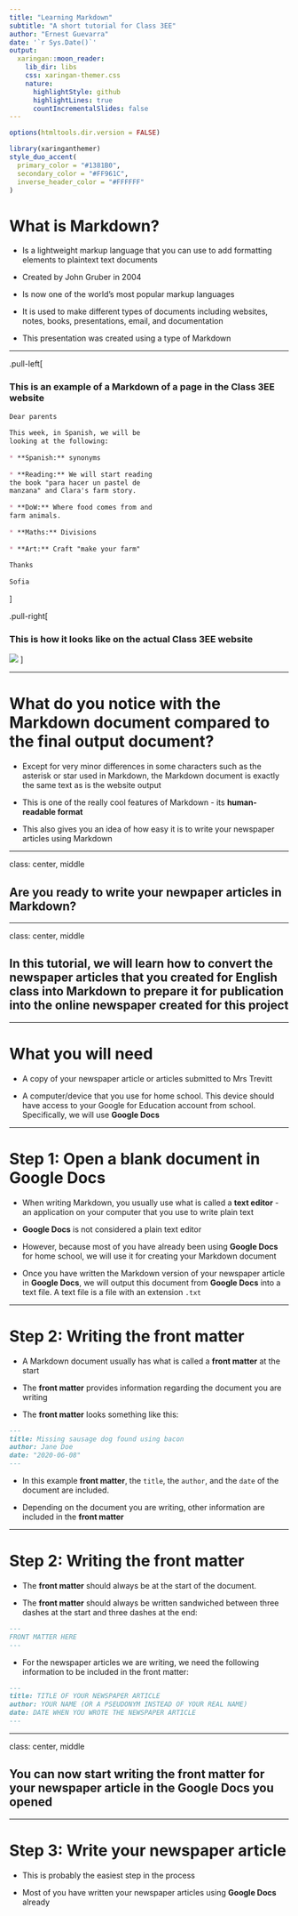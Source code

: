 ```yaml
---
title: "Learning Markdown"
subtitle: "A short tutorial for Class 3EE"  
author: "Ernest Guevarra"
date: '`r Sys.Date()`'
output:
  xaringan::moon_reader:
    lib_dir: libs
    css: xaringan-themer.css
    nature:
      highlightStyle: github
      highlightLines: true
      countIncrementalSlides: false
---
```


```r
options(htmltools.dir.version = FALSE)
```

```r
library(xaringanthemer)
style_duo_accent(
  primary_color = "#1381B0",
  secondary_color = "#FF961C",
  inverse_header_color = "#FFFFFF"
)
```

# What is Markdown?

* Is a lightweight markup language that you can use to add formatting elements to plaintext text documents

* Created by John Gruber in 2004

* Is now one of the world’s most popular markup languages

* It is used to make different types of documents including websites, notes, books, presentations, email, and documentation

* This presentation was created using a type of Markdown

---

.pull-left[

### This is an example of a Markdown of a page in the Class 3EE website

```MD
Dear parents
 
This week, in Spanish, we will be 
looking at the following:
 
* **Spanish:** synonyms
 
* **Reading:** We will start reading 
the book "para hacer un pastel de 
manzana" and Clara's farm story.
 
* **DoW:** Where food comes from and 
farm animals.
 
* **Maths:** Divisions
 
* **Art:** Craft "make your farm"
 
Thanks
 
Sofia
```
]

.pull-right[

### This is how it looks like on the actual Class 3EE website

![](figures/webSample.png)
]

---

# What do you notice with the Markdown document compared to the final output document?

* Except for very minor differences in some characters such as the asterisk or star used in Markdown, the Markdown document is exactly the same text as is the website output

* This is one of the really cool features of Markdown - its **human-readable format**

* This also gives you an idea of how easy it is to write your newspaper articles using Markdown

---

class: center, middle

## Are you ready to write your newpaper articles in Markdown?

---

class: center, middle

## In this tutorial, we will learn how to convert the newspaper articles that you created for English class into Markdown to prepare it for publication into the online newspaper created for this project

---

# What you will need

* A copy of your newspaper article or articles submitted to Mrs Trevitt

* A computer/device that you use for home school. This device should have access to your Google for Education account from school. Specifically, we will use **Google Docs**

---

# Step 1: Open a blank document in **Google Docs**

* When writing Markdown, you usually use what is called a **text editor** - an application on your computer that you use to write plain text

* **Google Docs** is not considered a plain text editor 

* However, because most of you have already been using **Google Docs** for home school, we will use it for creating your Markdown document

* Once you have written the Markdown version of your newspaper article in **Google Docs**, we will output this document from **Google Docs** into a text file. A text file is a file with an extension `.txt`

---

# Step 2: Writing the front matter

* A Markdown document usually has what is called a **front matter** at the start

* The **front matter** provides information regarding the document you are writing

* The **front matter** looks something like this:

```MD
---
title: Missing sausage dog found using bacon
author: Jane Doe
date: "2020-06-08"
---
```

* In this example **front matter**, the `title`, the `author`, and the `date` of the document are included.

* Depending on the document you are writing, other information are included in the **front matter**

---

# Step 2: Writing the front matter

* The **front matter** should always be at the start of the document.

* The **front matter** should always be written sandwiched between three dashes at the start and three dashes at the end:

```MD
---
FRONT MATTER HERE
---
```

* For the newspaper articles we are writing, we need the following information to be included in the front matter:

```MD
---
title: TITLE OF YOUR NEWSPAPER ARTICLE
author: YOUR NAME (OR A PSEUDONYM INSTEAD OF YOUR REAL NAME)
date: DATE WHEN YOU WROTE THE NEWSPAPER ARTICLE
---
```
---

class: center, middle

## You can now start writing the front matter for your newspaper article in the **Google Docs** you opened

---

# Step 3: Write your newspaper article

* This is probably the easiest step in the process

* Most of you have written your newspaper articles using **Google Docs** already